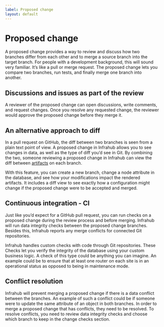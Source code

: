 ```yaml
---
label: Proposed change
layout: default
---
```

# Proposed change

A proposed change provides a way to review and discuss how two branches differ from each other and to merge a source branch into the target branch. For people with a development background, this will sound very familiar. It’s like a pull or merge request. The proposed change lets you compare two branches, run tests, and finally merge one branch into another.

## Discussions and issues as part of the review

A reviewer of the proposed change can open discussions, write comments, and request changes. Once you resolve any requested change, the reviewer would approve the proposed change before they merge it.

## An alternative approach to diff

In a pull request on GitHub, the diff between two branches is seen from a plain text point of view. A proposed change in Infrahub allows you to see changes in data, as well as the type of diff you’d see in Git. By combining the two, someone reviewing a proposed change in Infrahub can view the diff between [artifacts](artifact) on each branch.

With this feature, you can create a new branch, change a node attribute in the database, and see how your modifications impact the rendered artifacts. It includes a diff view to see exactly how a configuration might change if the proposed change were to be accepted and merged.

## Continuous integration - CI

Just like you’d expect for a GitHub pull request, you can run checks on a proposed change during the review process and before merging. Infrahub will run data integrity checks between the proposed change branches. Besides this, Infrahub reports any merge conflicts for connected Git repositories.

Infrahub handles custom checks with code through Git repositories. These Checks let you verify the integrity of the database using your custom business logic. A check of this type could be anything you can imagine. An example could be to ensure that at least one router on each site is in an operational status as opposed to being in maintenance mode.

## Conflict resolution

Infrahub will prevent merging a proposed change if there is a data conflict between the branches. An example of such a conflict could be if someone were to update the same attribute of an object in both branches. In order to merge a proposed change that has conflicts, they need to be resolved. To resolve conflicts, you need to review data integrity checks and choose which branch to keep in the change checks section.
